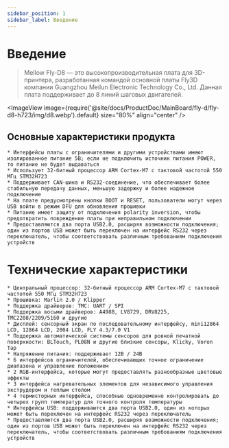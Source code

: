 ```yaml
---
sidebar_position: 1
sidebar_label: Введение
---
```




# Введение

> Mellow Fly-D8 — это высокопроизводительная плата для 3D-принтера, разработанная командой основной платы Fly3D компании Guangzhou Meilun Electronic Technology Co., Ltd. Данная плата поддерживает до 8 линий шаговых двигателей.


<ImageView image={require('@site/docs/ProductDoc/MainBoard/fly-d/fly-d8-h723/img/d8.webp').default} size="80%" align="center" />

## Основные характеристики продукта

    * Интерфейсы платы с ограничителями и другими устройствами имеют изолированное питание 5В; если не подключить источник питания POWER, то питание не будет выдаваться
    * Использует 32-битный процессор ARM Cortex-M7 с тактовой частотой 550 МГц STM32H723
    * Поддерживает CAN-шина и RS232-соединение, что обеспечивает более стабильную передачу данных, меньшую задержку и более надежное подключение
    * На плате предусмотрены кнопки BOOT и RESET, пользователи могут через USB войти в режим DFU для обновления прошивки
    * Питание имеет защиту от подключения polarity inversion, чтобы предотвратить повреждение платы при неправильном подключении
    * Предоставляются два порта USB2.0, расширяя возможности подключения; один из портов USB может быть переключен на интерфейс RS232 через переключатель, чтобы соответствовать различным требованиям подключения устройств

# Технические характеристики

    * Центральный процессор: 32-битный процессор ARM Cortex-M7 с тактовой частотой 550 МГц STM32H723
    * Прошивка: Marlin 2.0 / Klipper
    * Поддержка драйверов: TMC: UART / SPI
    * Поддержка восьми драйверов: A4988, LV8729, DRV8225, TMC2208/2209/5160 и другие
    * Дисплей: сенсорный экран по последовательному интерфейсу, mini12864 LCD, 12864 LCD, 2004 LCD, FLY 4.3/7.0 V1
    * Поддержка автоматической системы сенсоров для ровной печатной поверхности: BLTouch, PL08N и другие близкие сенсоры, Klicky, Voron Tap
    * Напряжение питания: поддерживает 12В / 24В
    * 6 интерфейсов ограничителей, обеспечивающих точное ограничение диапазона и управление положением
    * 2 RGB-интерфейса, которые могут предоставлять разнообразные цветовые эффекты
    * 3 интерфейса нагревательных элементов для независимого управления экструдером и теплым столом
    * 4 термисторных интерфейса, способные одновременно контролировать до четырех групп температур для точного контроля температуры
    * Интерфейсы USB: поддерживаются два порта USB2.0, один из которых может быть переключен на интерфейс RS232 через переключатель
    * Предоставляются два порта USB2.0, расширяя возможности подключения; один из портов USB может быть переключен на интерфейс RS232 через переключатель, чтобы соответствовать различным требованиям подключения устройств
